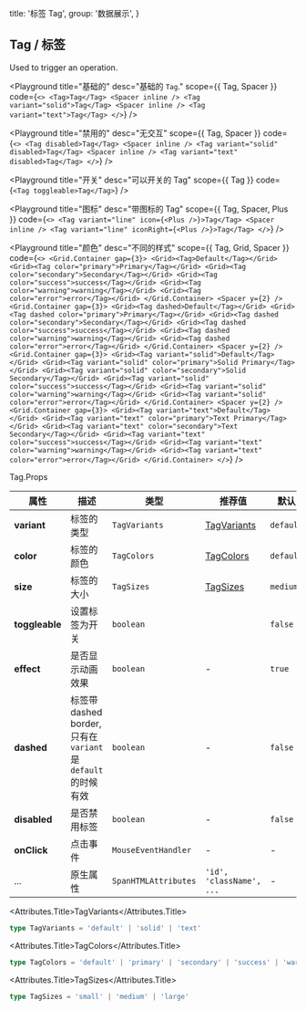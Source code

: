 
  title: '标签 Tag',
  group: '数据展示',
}

## Tag / 标签

Used to trigger an operation.

<Playground
  title="基础的"
  desc="基础的 `Tag`."
  scope={{ Tag, Spacer }}
  code={`
  <>
    <Tag>Tag</Tag>
    <Spacer inline />
    <Tag variant="solid">Tag</Tag>
    <Spacer inline />
    <Tag variant="text">Tag</Tag>
  </>
`}
/>

<Playground
  title="禁用的"
  desc="无交互"
  scope={{ Tag, Spacer }}
  code={`
    <>
      <Tag disabled>Tag</Tag>
      <Spacer inline />
      <Tag variant="solid" disabled>Tag</Tag>
      <Spacer inline />
      <Tag variant="text" disabled>Tag</Tag>
    </>
  `}
/>

<Playground
  title="开关"
  desc="可以开关的 Tag"
  scope={{ Tag }}
  code={`
    <Tag toggleable>Tag</Tag>
  `}
/>

<Playground
  title="图标"
  desc="带图标的 Tag"
  scope={{ Tag, Spacer, Plus }}
  code={`
    <>
      <Tag variant="line" icon={<Plus />}>Tag</Tag>
      <Spacer inline />
      <Tag variant="line" iconRight={<Plus />}>Tag</Tag>
    </>
  `}
/>

<Playground
  title="颜色"
  desc="不同的样式"
  scope={{ Tag, Grid, Spacer }}
  code={`
  <>
    <Grid.Container gap={3}>
      <Grid><Tag>Default</Tag></Grid>
      <Grid><Tag color="primary">Primary</Tag></Grid>
      <Grid><Tag color="secondary">Secondary</Tag></Grid>
      <Grid><Tag color="success">success</Tag></Grid>
      <Grid><Tag color="warning">warning</Tag></Grid>
      <Grid><Tag color="error">error</Tag></Grid>
    </Grid.Container>
    <Spacer y={2} />
    <Grid.Container gap={3}>
      <Grid><Tag dashed>Default</Tag></Grid>
      <Grid><Tag dashed color="primary">Primary</Tag></Grid>
      <Grid><Tag dashed color="secondary">Secondary</Tag></Grid>
      <Grid><Tag dashed color="success">success</Tag></Grid>
      <Grid><Tag dashed color="warning">warning</Tag></Grid>
      <Grid><Tag dashed color="error">error</Tag></Grid>
    </Grid.Container>
    <Spacer y={2} />
    <Grid.Container gap={3}>
      <Grid><Tag variant="solid">Default</Tag></Grid>
      <Grid><Tag variant="solid" color="primary">Solid Primary</Tag></Grid>
      <Grid><Tag variant="solid" color="secondary">Solid Secondary</Tag></Grid>
      <Grid><Tag variant="solid" color="success">success</Tag></Grid>
      <Grid><Tag variant="solid" color="warning">warning</Tag></Grid>
      <Grid><Tag variant="solid" color="error">error</Tag></Grid>
    </Grid.Container>
    <Spacer y={2} />
    <Grid.Container gap={3}>
      <Grid><Tag variant="text">Default</Tag></Grid>
      <Grid><Tag variant="text" color="primary">Text Primary</Tag></Grid>
      <Grid><Tag variant="text" color="secondary">Text Secondary</Tag></Grid>
      <Grid><Tag variant="text" color="success">success</Tag></Grid>
      <Grid><Tag variant="text" color="warning">warning</Tag></Grid>
      <Grid><Tag variant="text" color="error">error</Tag></Grid>
    </Grid.Container>
  </>
`}
/>

<Attributes edit="/pages/zh-cn/components/tag.mdx">
<Attributes.Title>Tag.Props</Attributes.Title>

| 属性           | 描述                                                           | 类型                 | 推荐值                      | 默认      |
| -------------- | -------------------------------------------------------------- | -------------------- | --------------------------- | --------- |
| **variant**    | 标签的类型                                                     | `TagVariants`        | [TagVariants](#tagVariants) | `default` |
| **color**      | 标签的颜色                                                     | `TagColors`          | [TagColors](#tagcolors)     | `default` |
| **size**       | 标签的大小                                                     | `TagSizes`           | [TagSizes](#tagsizes)       | `medium`  |
| **toggleable** | 设置标签为开关                                                 | `boolean`            |                             | `false`   |
| **effect**     | 是否显示动画效果                                               | `boolean`            | -                           | `true`    |
| **dashed**     | 标签带 dashed border, 只有在 `variant` 是 `default` 的时候有效 | `boolean`            | -                           | `false`   |
| **disabled**   | 是否禁用标签                                                   | `boolean`            | -                           | `false`   |
| **onClick**    | 点击事件                                                       | `MouseEventHandler`  | -                           | -         |
| ...            | 原生属性                                                       | `SpanHTMLAttributes` | `'id', 'className', ...`    | -         |

<Attributes.Title>TagVariants</Attributes.Title>

```ts
type TagVariants = 'default' | 'solid' | 'text'
```

<Attributes.Title>TagColors</Attributes.Title>

```ts
type TagColors = 'default' | 'primary' | 'secondary' | 'success' | 'warning' | 'error'
```

<Attributes.Title>TagSizes</Attributes.Title>

```ts
type TagSizes = 'small' | 'medium' | 'large'
```

</Attributes>

